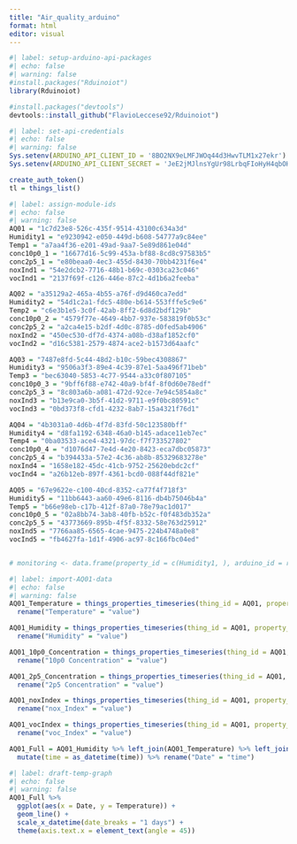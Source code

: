 ```yaml
---
title: "Air_quality_arduino"
format: html
editor: visual
---
```


```r
#| label: setup-arduino-api-packages
#| echo: false
#| warning: false
#install.packages("Rduinoiot")
library(Rduinoiot)

#install.packages("devtools")
devtools::install_github("FlavioLeccese92/Rduinoiot")
```

```r
#| label: set-api-credentials
#| echo: false
#| warning: false
Sys.setenv(ARDUINO_API_CLIENT_ID = '8BO2NX9eLMFJWOq44d3HwvTLM1x27ekr')
Sys.setenv(ARDUINO_API_CLIENT_SECRET = 'JeE2jMJlnsYgUr98LrbqFIoHyH4qbOHZtNIJfgQn2ubaLkmWRApcDo7dU3NiBAHA')

create_auth_token()
tl = things_list()
```

```r
#| label: assign-module-ids
#| echo: false
#| warning: false
AQ01 = "1c7d23e8-526c-435f-9514-43100c634a3d"
Humidity1 = "e9230942-e050-449d-b608-54777a9c84ee"
Temp1 = "a7aa4f36-e201-49ad-9aa7-5e89d861e04d"
conc10p0_1 = "16677d16-5c99-453a-bf88-8cd8c97583b5"
conc2p5_1 = "e80beaa0-4ec3-455d-8430-70bb4231f6e4"
noxInd1 = "54e2dcb2-7716-48b1-b69c-0303ca23c046"
vocInd1 = "2137f69f-c126-446e-87c2-4d1b6a2feeba"

AQ02 = "a35129a2-465a-4b55-a76f-d9d460ca7edd"
Humidity2 = "54d1c2a1-fdc5-480e-b614-553fffe5c9e6"
Temp2 = "c6e3b1e5-3c0f-42ab-8ff2-6d8d2bdf129b"
conc10p0_2 = "4579f77e-4649-4bb7-937e-583819f0b53c"
conc2p5_2 = "a2ca4e15-b2df-4d0c-8785-d0fed5ab4906"
noxInd2 = "450ec530-df7d-4374-a08b-d38af1852cf0"
vocInd2 = "d16c5381-2579-4874-ace2-b1573d64aafc"

AQ03 = "7487e8fd-5c44-48d2-b10c-59bec4308867"
Humidity3 = "9506a3f3-89e4-4c39-87e1-5aa496f71beb"
Temp3 = "bec63040-5853-4c77-9544-a33c0f807105"
conc10p0_3 = "9bff6f88-e742-40a9-bf4f-8f0d60e78edf"
conc2p5_3 = "8c803a6b-a081-472d-92ce-7e94c5854a8c"
noxInd3 = "b13e9ca0-3b5f-41d2-9711-e9f0bc80591c"
vocInd3 = "0bd373f8-cfd1-4232-8ab7-15a4321f76d1"

AQ04 = "4b3031a0-4d6b-4f7d-83fd-50c123580bff"
Humidity4 = "d8fa1192-6348-46a0-b145-adace11eb7ec"
Temp4 = "0ba03533-ace4-4321-97dc-f7f733527802"
conc10p0_4 = "d1076d47-7e4d-4e20-8423-eca7dbc05873"
conc2p5_4 = "b394433a-57e2-4c36-ab8b-85329683278e"
noxInd4 = "1658e182-45dc-41cb-9752-25620ebdc2cf"
vocInd4 = "a26b12eb-897f-4361-bcd0-088f44df821e"

AQ05 = "67e9622e-c100-40cd-8352-ca77f4f718f3"
Humidity5 = "11bb6443-aa60-49e6-8116-db4b75046b4a"
Temp5 = "b66e98eb-c17b-412f-87a0-78e79ac1d017"
conc10p0_5 = "02a8bb74-3ab8-40fb-b52c-f0f483db352a"
conc2p5_5 = "43773669-895b-4f5f-8332-58e763d25912"
noxInd5 = "7766aa85-6565-4cae-9475-224b4748a0e8"
vocInd5 = "fb4627fa-1d1f-4906-ac97-8c166fbc04ed"


# monitoring <- data.frame(property_id = c(Humidity1, ), arduino_id = rep(AQ01, 4))
```

```r
#| label: import-AQ01-data
#| echo: false
#| warning: false
AQ01_Temperature = things_properties_timeseries(thing_id = AQ01, property_id = Temp1, desc = FALSE) %>% 
  rename("Temperature" = "value")

AQ01_Humidity = things_properties_timeseries(thing_id = AQ01, property_id = Humidity1, desc = FALSE) %>% 
  rename("Humidity" = "value")

AQ01_10p0_Concentration = things_properties_timeseries(thing_id = AQ01, property_id = conc10p0_1, desc = FALSE) %>% 
  rename("10p0 Concentration" = "value")

AQ01_2p5_Concentration = things_properties_timeseries(thing_id = AQ01, property_id = conc2p5_1, desc = FALSE) %>% 
  rename("2p5 Concentration" = "value")

AQ01_noxIndex = things_properties_timeseries(thing_id = AQ01, property_id = noxInd1, desc = FALSE) %>% 
  rename("nox_Index" = "value")

AQ01_vocIndex = things_properties_timeseries(thing_id = AQ01, property_id = vocInd1, desc = FALSE) %>% 
  rename("voc_Index" = "value")

AQ01_Full = AQ01_Humidity %>% left_join(AQ01_Temperature) %>% left_join(AQ01_10p0_Concentration) %>% left_join(AQ01_2p5_Concentration) %>% left_join(AQ01_noxIndex) %>% left_join(AQ01_vocIndex) %>%
  mutate(time = as_datetime(time)) %>% rename("Date" = "time")

```

```r
#| label: draft-temp-graph
#| echo: false
#| warning: false
AQ01_Full %>%
  ggplot(aes(x = Date, y = Temperature)) +
  geom_line() +
  scale_x_datetime(date_breaks = "1 days") +
  theme(axis.text.x = element_text(angle = 45))
```
